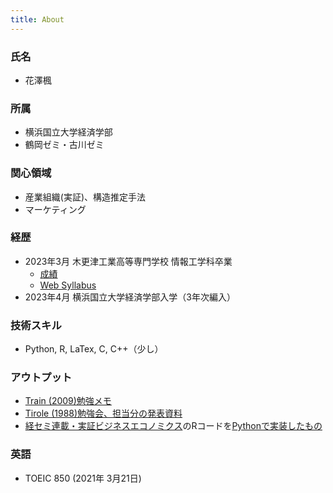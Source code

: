 ```yaml
---
title: About
---
```

### 氏名
- 花澤楓

### 所属
- 横浜国立大学経済学部
- 鶴岡ゼミ・古川ゼミ

### 関心領域
- 産業組織(実証)、構造推定手法
- マーケティング

### 経歴
- 2023年3月 木更津工業高等専門学校 情報工学科卒業
  - [成績](https://drive.google.com/file/d/1EV2ML1QrU8-PgCeO4iubdaHPwntfQZQX/view?usp=sharing)
  - [Web Syllabus](https://syllabus.kosen-k.go.jp/Pages/PublicSubjects?school_id=14&department_id=14&year=2022&lang=ja)
- 2023年4月 横浜国立大学経済学部入学（3年次編入）

### 技術スキル
- Python, R, LaTex, C, C++（少し）

### アウトプット
- [Train (2009)勉強メモ](https://www.notion.so/Discrete-Choice-Methods-with-Simulation-cbf888b3542542e591c3c5391592fe99?pvs=4)
- [Tirole (1988)勉強会、担当分の発表資料](https://speakerdeck.com/kaede_econ03/tirole-1988-chapter-8)
- [経セミ連載・実証ビジネスエコノミクス](https://sites.google.com/view/keisemi-ebiz/)のRコードを[Pythonで実装したもの](https://github.com/Hanazawa-Kaede/EmpiricalBussinessEconomics)

### 英語
- TOEIC 850 (2021年 3月21日)